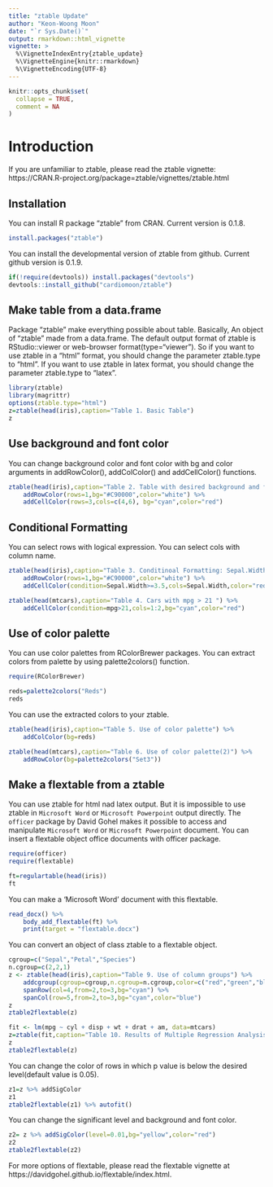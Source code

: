 ```yaml
---
title: "ztable Update"
author: "Keon-Woong Moon"
date: "`r Sys.Date()`"
output: rmarkdown::html_vignette
vignette: >
  %\VignetteIndexEntry{ztable_update}
  %\VignetteEngine{knitr::rmarkdown}
  %\VignetteEncoding{UTF-8}
---
```


```r
knitr::opts_chunk$set(
  collapse = TRUE,
  comment = NA
)
```

# Introduction

If you are unfamiliar to ztable, please read the ztable vignette: https://CRAN.R-project.org/package=ztable/vignettes/ztable.html

## Installation

You can install R package "ztable" from CRAN. Current version is 0.1.8.

```r
install.packages("ztable")
```

You can install the developmental version of ztable from github. Current github version is 0.1.9.
```r
if(!require(devtools)) install.packages("devtools")
devtools::install_github("cardiomoon/ztable")
```


## Make table from a data.frame

Package "ztable" make everything possible about table. Basically, An object of "ztable" made from a data.frame. The default output format of ztable is RStudio::viewer or web-browser format(type="viewer"). So if you want to use ztable in a "html" format, you should change the parameter ztable.type to "html". If you want to use ztable in latex format, you should change the parameter ztable.type to "latex". 

```r
library(ztable)
library(magrittr)
options(ztable.type="html")
z=ztable(head(iris),caption="Table 1. Basic Table")
z
```

## Use background and font color

You can change background color and font color with bg and color arguments in addRowColor(), addColColor() and addCellColor() functions.

```r
ztable(head(iris),caption="Table 2. Table with desired background and font colors") %>%
    addRowColor(rows=1,bg="#C90000",color="white") %>%
    addCellColor(rows=3,cols=c(4,6), bg="cyan",color="red") 
```

## Conditional Formatting

You can select rows with logical expression. You can select cols with column name.

```r
ztable(head(iris),caption="Table 3. Conditinoal Formatting: Sepal.Width >= 3.5") %>%
    addRowColor(rows=1,bg="#C90000",color="white") %>%
    addCellColor(condition=Sepal.Width>=3.5,cols=Sepal.Width,color="red") 
```


```r
ztable(head(mtcars),caption="Table 4. Cars with mpg > 21 ") %>%
    addCellColor(condition=mpg>21,cols=1:2,bg="cyan",color="red") 
```


## Use of color palette

You can use color palettes from RColorBrewer packages. You can extract colors from palette by using palette2colors() function.

```r
require(RColorBrewer)

reds=palette2colors("Reds")
reds
```

You can use the extracted colors to your ztable.

```r
ztable(head(iris),caption="Table 5. Use of color palette") %>% 
    addColColor(bg=reds)

ztable(head(mtcars),caption="Table 6. Use of color palette(2)") %>%
    addRowColor(bg=palette2colors("Set3"))
```

## Make a flextable from a ztable

You can use ztable for html nad latex output. But it is impossible to use ztable in `Microsoft Word` or `Microsoft Powerpoint` output directly. The `officer` package by David Gohel makes it possible to access and manipulate `Microsoft Word` or `Microsoft Powerpoint` document. You can insert a flextable object office documents with officer package.

```r
require(officer)
require(flextable)

ft=regulartable(head(iris))
ft
```

You can make a 'Microsoft Word' document  with this flextable. 

```r
read_docx() %>%
    body_add_flextable(ft) %>%
    print(target = "flextable.docx")
```

You can convert an object of class ztable to a flextable object. 

```r
cgroup=c("Sepal","Petal","Species")
n.cgroup=c(2,2,1)
z <- ztable(head(iris),caption="Table 9. Use of column groups") %>%
    addcgroup(cgroup=cgroup,n.cgroup=n.cgroup,color=c("red","green","blue")) %>%
    spanRow(col=4,from=2,to=3,bg="cyan") %>%
    spanCol(row=5,from=2,to=3,bg="cyan",color="blue")
z
ztable2flextable(z)
```


```r
fit <- lm(mpg ~ cyl + disp + wt + drat + am, data=mtcars)
z=ztable(fit,caption="Table 10. Results of Multiple Regression Analysis ")
z
ztable2flextable(z)
```

You can change the color of rows in which p value is below the desired level(default value is 0.05).

```r
z1=z %>% addSigColor
z1
ztable2flextable(z1) %>% autofit()
```

You can change the significant level and background and font color.

```r
z2= z %>% addSigColor(level=0.01,bg="yellow",color="red")
z2
ztable2flextable(z2) 

```

For more options of flextable, please read the flextable vignette at https://davidgohel.github.io/flextable/index.html. 

